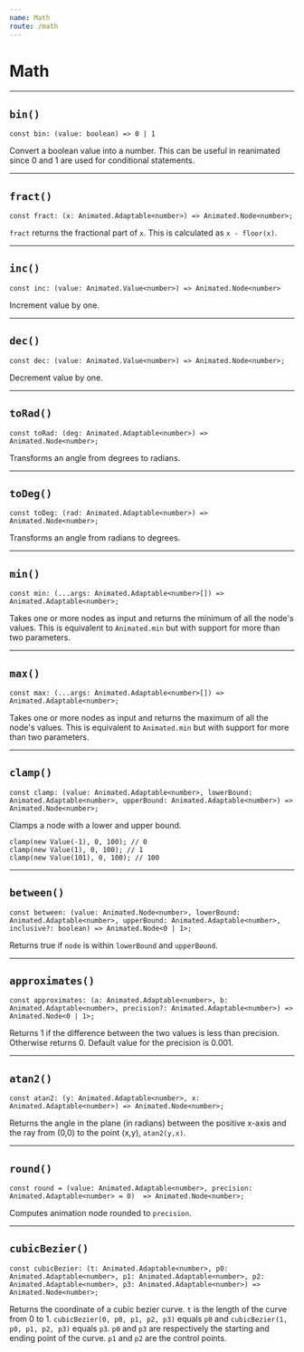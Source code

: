 ```yaml
---
name: Math
route: /math
---
```


# Math

---

## `bin()`

```tsx
const bin: (value: boolean) => 0 | 1
```

Convert a boolean value into a number.
This can be useful in reanimated since 0 and 1 are used for conditional statements.

---

## `fract()`

```tsx
const fract: (x: Animated.Adaptable<number>) => Animated.Node<number>;
```

`fract` returns the fractional part of `x`. This is calculated as `x - floor(x)`.

---

## `inc()`

```tsx
const inc: (value: Animated.Value<number>) => Animated.Node<number>
```

Increment value by one.

---

## `dec()`

```tsx
const dec: (value: Animated.Value<number>) => Animated.Node<number>;
```

Decrement value by one.

---

## `toRad()`

```tsx
const toRad: (deg: Animated.Adaptable<number>) => Animated.Node<number>;
```

Transforms an angle from degrees to radians.

---

## `toDeg()`

```tsx
const toDeg: (rad: Animated.Adaptable<number>) => Animated.Node<number>;
```

Transforms an angle from radians to degrees.

---

## `min()`

```tsx
const min: (...args: Animated.Adaptable<number>[]) => Animated.Adaptable<number>;
```

Takes one or more nodes as input and returns the minimum of all the node's values.
This is equivalent to `Animated.min` but with support for more than two parameters.


---

## `max()`

```tsx
const max: (...args: Animated.Adaptable<number>[]) => Animated.Adaptable<number>;
```

Takes one or more nodes as input and returns the maximum of all the node's values.
This is equivalent to `Animated.min` but with support for more than two parameters.

---

## `clamp()`

```tsx
const clamp: (value: Animated.Adaptable<number>, lowerBound: Animated.Adaptable<number>, upperBound: Animated.Adaptable<number>) => Animated.Node<number>;
```

Clamps a node with a lower and upper bound.

```tsx
clamp(new Value(-1), 0, 100); // 0
clamp(new Value(1), 0, 100); // 1
clamp(new Value(101), 0, 100); // 100
```

---

##  `between()`

```tsx
const between: (value: Animated.Node<number>, lowerBound: Animated.Adaptable<number>, upperBound: Animated.Adaptable<number>, inclusive?: boolean) => Animated.Node<0 | 1>;
```

Returns true if `node` is within `lowerBound` and `upperBound`.

---

## `approximates()`

```tsx
const approximates: (a: Animated.Adaptable<number>, b: Animated.Adaptable<number>, precision?: Animated.Adaptable<number>) => Animated.Node<0 | 1>;
```

Returns 1 if the difference between the two values is less than precision.
Otherwise returns 0.
Default value for the precision is 0.001.

---

## `atan2()`

```tsx
const atan2: (y: Animated.Adaptable<number>, x: Animated.Adaptable<number>) => Animated.Node<number>;
```

Returns the angle in the plane (in radians) between the positive x-axis and the ray from (0,0) to the point (x,y), `atan2(y,x)`.

---

## `round()`

```tsx
const round = (value: Animated.Adaptable<number>, precision: Animated.Adaptable<number> = 0)  => Animated.Node<number>;
```

Computes animation node rounded to `precision`.

---

## `cubicBezier()`

```tsx
const cubicBezier: (t: Animated.Adaptable<number>, p0: Animated.Adaptable<number>, p1: Animated.Adaptable<number>, p2: Animated.Adaptable<number>, p3: Animated.Adaptable<number>) => Animated.Node<number>;
```

Returns the coordinate of a cubic bezier curve.
`t` is the length of the curve from 0 to 1. `cubicBezier(0, p0, p1, p2, p3)` equals `p0` and `cubicBezier(1, p0, p1, p2, p3)` equals `p3`.
`p0` and `p3` are respectively the starting and ending point of the curve.
`p1` and `p2` are the control points.
